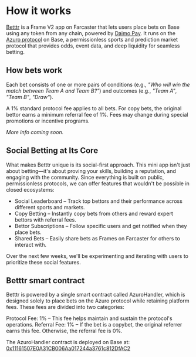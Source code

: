# How it works

[Betttr](https://betttr.xyz) is a Frame V2 app on Farcaster that lets users place bets on Base using any token from any chain, powered by [Daimo Pay](https://pay.daimo.com/).
It runs on the [Azuro protocol](https://azuro.org/) on Base, a permissionless sports and prediction market protocol that provides odds, event data, and deep liquidity for seamless betting.

## How bets work

Each bet consists of one or more pairs of conditions (e.g., _"Who will win the match between Team A and Team B?"_) and outcomes (e.g., _"Team A"_, _"Team B"_, _"Draw"_).

A 1% standard protocol fee applies to all bets. For copy bets, the original bettor earns a minimum referral fee of 1%. Fees may change during special promotions or incentive programs.

_More info coming soon._

## Social Betting at Its Core

What makes Betttr unique is its social-first approach. This mini app isn't just about betting—it's about proving your skills, building a reputation, and engaging with the community. Since everything is built on public, permissionless protocols, we can offer features that wouldn't be possible in closed ecosystems:

- Social Leaderboard – Track top bettors and their performance across different sports and markets.
- Copy Betting – Instantly copy bets from others and reward expert bettors with referral fees.
- Bettor Subscriptions – Follow specific users and get notified when they place bets.
- Shared Bets – Easily share bets as Frames on Farcaster for others to interact with.

Over the next few weeks, we'll be experimenting and iterating with users to prioritize these social features.

## Betttr smart contract

Betttr is powered by a single smart contract called AzuroHandler, which is designed solely to place bets on the Azuro protocol while retaining platform fees. These fees are divided into two categories:

Protocol Fee: 1% – This fee helps maintain and sustain the protocol's operations.
Referral Fee: 1% – If the bet is a copybet, the original referrer earns this fee. Otherwise, the referral fee is 0%.

The AzuroHandler contract is deployed on Base at: [0x11161507E0A31CB006Aa017244a3761c812DfAC2](https://basescan.org/address/0x11161507E0A31CB006Aa017244a3761c812DfAC2)
